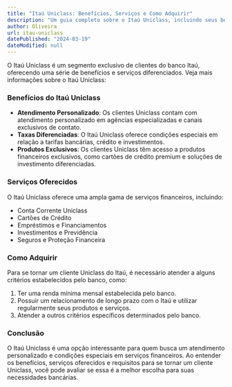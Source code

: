 ```yaml
---
title: "Itaú Uniclass: Benefícios, Serviços e Como Adquirir"
description: "Um guia completo sobre o Itaú Uniclass, incluindo seus benefícios, serviços oferecidos e informações sobre como se tornar um cliente Uniclass do Itaú."
author: Oliveira
url: itau-uniclass
datePublished: "2024-03-19"
dateModified: null
---
```


O Itaú Uniclass é um segmento exclusivo de clientes do banco Itaú, oferecendo uma série de benefícios e serviços diferenciados. Veja mais informações sobre o Itaú Uniclass:

### Benefícios do Itaú Uniclass

- **Atendimento Personalizado**: Os clientes Uniclass contam com atendimento personalizado em agências especializadas e canais exclusivos de contato.
- **Taxas Diferenciadas**: O Itaú Uniclass oferece condições especiais em relação a tarifas bancárias, crédito e investimentos.
- **Produtos Exclusivos**: Os clientes Uniclass têm acesso a produtos financeiros exclusivos, como cartões de crédito premium e soluções de investimento diferenciadas.

### Serviços Oferecidos

O Itaú Uniclass oferece uma ampla gama de serviços financeiros, incluindo:

- Conta Corrente Uniclass
- Cartões de Crédito
- Empréstimos e Financiamentos
- Investimentos e Previdência
- Seguros e Proteção Financeira

### Como Adquirir

Para se tornar um cliente Uniclass do Itaú, é necessário atender a alguns critérios estabelecidos pelo banco, como:

1. Ter uma renda mínima mensal estabelecida pelo banco.
2. Possuir um relacionamento de longo prazo com o Itaú e utilizar regularmente seus produtos e serviços.
3. Atender a outros critérios específicos determinados pelo banco.

### Conclusão

O Itaú Uniclass é uma opção interessante para quem busca um atendimento personalizado e condições especiais em serviços financeiros. Ao entender os benefícios, serviços oferecidos e requisitos para se tornar um cliente Uniclass, você pode avaliar se essa é a melhor escolha para suas necessidades bancárias.
